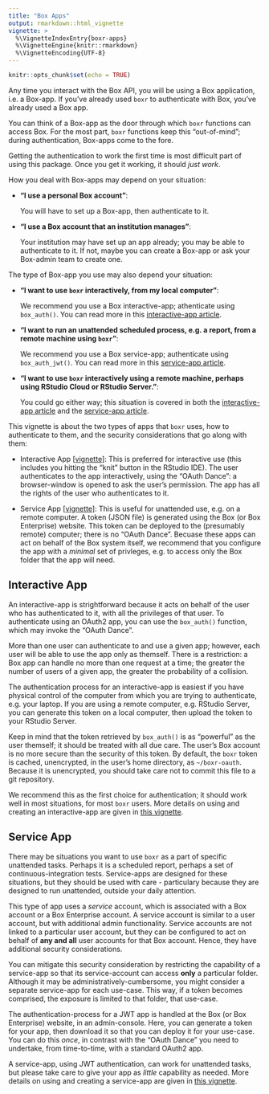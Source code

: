 ```yaml
---
title: "Box Apps"
output: rmarkdown::html_vignette
vignette: >
  %\VignetteIndexEntry{boxr-apps}
  %\VignetteEngine{knitr::rmarkdown}
  %\VignetteEncoding{UTF-8}
---
```


```r
knitr::opts_chunk$set(echo = TRUE)
```

Any time you interact with the Box API, you will be using a Box application, i.e. a Box-app. If you've already used `boxr` to authenticate with Box, you've already used a Box app.

You can think of a Box-app as the door through which `boxr` functions can access Box. For the most part, `boxr` functions keep this "out-of-mind"; during authentication, Box-apps come to the fore. 

Getting the authentication to work the first time is most difficult part of using this package. Once you get it working, it should *just work*.

How you deal with Box-apps may depend on your situation:

  - **"I use a personal Box account"**: 
  
    You will have to set up a Box-app, then authenticate to it.
  - **"I use a Box account that an institution manages"**: 
  
    Your institution may have set up an app already; you may be able to authenticate to it. If not, maybe you can create a Box-app or ask your Box-admin team to create one.

The type of Box-app you use may also depend your situation:

  - **"I want to use `boxr` interactively, from my local computer"**:
  
    We recommend you use a Box interactive-app; athenticate using `box_auth()`. You can read more in this [interactive-app article](./boxr-app-interactive.html).
    
  - **"I want to run an unattended scheduled process, e.g. a report, from a remote machine using `boxr`"**: 
  
    We recommend you use a Box service-app; authenticate using `box_auth_jwt()`. You can read more in this [service-app article](./boxr-app-service.html).
    
  - **"I want to use `boxr` interactively using a remote machine, perhaps using RStudio Cloud or RStudio Server."**:
  
    You could go either way; this situation is covered in both the [interactive-app article](./boxr-app-interactive.html) and the [service-app article](./boxr-app-service.html).

This vignette is about the two types of apps that `boxr` uses, how to authenticate to them, and the security considerations that go along with them:

- Interactive App [[vignette](./boxr-app-interactive.html)]: This is preferred for interactive use (this includes you hitting the "knit" button in the RStudio IDE). The user authenticates to the app interactively, using the "OAuth Dance": a browser-window is opened to ask the user's permission. The app has all the rights of the user who authenticates to it.

- Service App [[vignette](./boxr-app-service.html)]: This is useful for unattended use, e.g. on a remote computer. A token (JSON file) is generated using the Box (or Box Enterprise) website. This token can be deployed to the (presumably remote) computer; there is no "OAuth Dance". Becuase these apps can act on behalf of the Box system itself, we recommend that you configure the app with a *minimal* set of privleges, e.g. to access only the Box folder that the app will need.

## Interactive App

An interactive-app is strightforward because it acts on behalf of the user who has authenticated to it, with all the privileges of that user. To authenticate using an OAuth2 app, you can use the `box_auth()` function, which may invoke the "OAuth Dance".

More than one user can authenticate to and use a given app; however, each user will be able to use the app only as themself. There is a restriction: a Box app can handle no more than one request at a time; the greater the number of users of a given app, the greater the probability of a collision.

The authentication process for an interactive-app is easiest if you have physical control of the computer from which you are trying to authenticate, e.g. your laptop. If you are using a remote computer, e.g. RStudio Server, you can generate this token on a local computer, then upload the token to your RStudio Server. 

Keep in mind that the token retrieved by `box_auth()` is as "powerful" as the user themself; it should be treated with all due care. The user's Box account is no more secure than the security of this token. By default, the `boxr` token is cached, unencrypted, in the user's home directory, as `~/boxr-oauth`. Because it is unencrypted, you should take care not to commit this file to a git repository.

We recommend this as the first choice for authentication; it should work well in most situations, for most `boxr` users. More details on using and creating an interactive-app are given in [this vignette](./boxr-app-interactive.html).

## Service App

There may be situations you want to use `boxr` as a part of specific unattended tasks. Perhaps it is a scheduled report, perhaps a set of continuous-integration tests. Service-apps are designed for these situations, but they should be used with care - particulary because they are designed to run unattended, outside your daily attention.

This type of app uses a *service* account, which is associated with a Box account or a Box Enterprise account. A service account is similar to a user account, but with additional admin functionality. Service accounts are not linked to a particular user account, but they can be configured to act on behalf of **any and all** user accounts for that Box account. Hence, they have additional security considerations. 

You can mitigate this security consideration by restricting the capability of a service-app so that its service-account can access **only** a particular folder. Although it may be administratively-cumbersome, you might consider a separate service-app for each use-case. This way, if a token becomes comprised, the exposure is limited to that folder, that use-case.

The authentication-process for a JWT app is handled at the Box (or Box Enterprise) website, in an admin-console. Here, you can generate a token for your app, then download it so that you can deploy it for your use-case. You can do this *once*, in contrast with the "OAuth Dance" you need to undertake, from time-to-time, with a standard OAuth2 app.

A service-app, using JWT authentication, can work for unattended tasks, but please take care to give your app as *little* capability as needed. More details on using and creating a service-app are given in [this vignette](./boxr-app-service.html).
